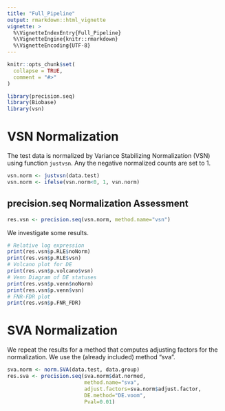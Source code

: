 ---
title: "Full_Pipeline"
output: rmarkdown::html_vignette
vignette: >
  %\VignetteIndexEntry{Full_Pipeline}
  %\VignetteEngine{knitr::rmarkdown}
  %\VignetteEncoding{UTF-8}
---

```{r, include = FALSE}
knitr::opts_chunk$set(
  collapse = TRUE,
  comment = "#>"
)
```

```{r setup, warning = FALSE, message = FALSE}
library(precision.seq)
library(Biobase)
library(vsn)
```


# VSN Normalization

The test data is normalized by Variance Stabilizing Normalization (VSN) using function `justvsn`. Any the negative normalized counts are set to 1.

```{r message = FALSE, echo = T, results = 'hide'}
vsn.norm <- justvsn(data.test)
vsn.norm <- ifelse(vsn.norm<0, 1, vsn.norm)
```


## precision.seq Normalization Assessment

```{r message=FALSE, echo = T, results = 'hide'}
res.vsn <- precision.seq(vsn.norm, method.name="vsn")
```

We investigate some results.

```{r fig.width=5, fig.height=5}
# Relative log expression
print(res.vsn$p.RLE$noNorm)
print(res.vsn$p.RLE$vsn)
# Volcano plot for DE
print(res.vsn$p.volcano$vsn)
# Venn Diagram of DE statuses
print(res.vsn$p.venn$noNorm)
print(res.vsn$p.venn$vsn)
# FNR-FDR plot
print(res.vsn$p.FNR_FDR)
```


# SVA Normalization

We repeat the results for a method that computes adjusting factors for the normalization. We use the (already included) method "sva".

```{r message=FALSE, echo = T, results = 'hide'}
sva.norm <- norm.SVA(data.test, data.group)
res.sva <- precision.seq(sva.norm$dat.normed, 
                         method.name="sva", 
                         adjust.factors=sva.norm$adjust.factor, 
                         DE.method="DE.voom", 
                         Pval=0.01)
```
